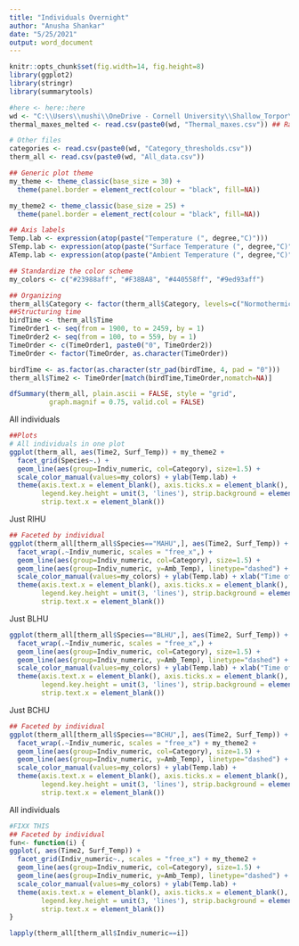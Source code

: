 ```yaml
---
title: "Individuals Overnight"
author: "Anusha Shankar"
date: "5/25/2021"
output: word_document
---
```


```r
knitr::opts_chunk$set(fig.width=14, fig.height=8) 
library(ggplot2)
library(stringr)
library(summarytools)

#here <- here::here
wd <- "C:\\Users\\nushi\\OneDrive - Cornell University\\Shallow_Torpor\\Data\\"
thermal_maxes_melted <- read.csv(paste0(wd, "Thermal_maxes.csv")) ## Raw temperatures

# Other files
categories <- read.csv(paste0(wd, "Category_thresholds.csv"))
therm_all <- read.csv(paste0(wd, "All_data.csv"))

## Generic plot theme
my_theme <- theme_classic(base_size = 30) + 
  theme(panel.border = element_rect(colour = "black", fill=NA))

my_theme2 <- theme_classic(base_size = 25) + 
  theme(panel.border = element_rect(colour = "black", fill=NA))

## Axis labels
Temp.lab <- expression(atop(paste("Temperature (", degree,"C)")))
STemp.lab <- expression(atop(paste("Surface Temperature (", degree,"C)")))
ATemp.lab <- expression(atop(paste("Ambient Temperature (", degree,"C)")))

## Standardize the color scheme
my_colors <- c("#23988aff", "#F38BA8", "#440558ff", "#9ed93aff")

## Organizing
therm_all$Category <- factor(therm_all$Category, levels=c("Normothermic", "Shallow Torpor", "Transition", "Deep Torpor"))
##Structuring time
birdTime <- therm_all$Time
TimeOrder1 <- seq(from = 1900, to = 2459, by = 1)
TimeOrder2 <- seq(from = 100, to = 559, by = 1)
TimeOrder <- c(TimeOrder1, paste0("0", TimeOrder2))
TimeOrder <- factor(TimeOrder, as.character(TimeOrder))

birdTime <- as.factor(as.character(str_pad(birdTime, 4, pad = "0")))
therm_all$Time2 <- TimeOrder[match(birdTime,TimeOrder,nomatch=NA)]

```
```r
dfSummary(therm_all, plain.ascii = FALSE, style = "grid", 
          graph.magnif = 0.75, valid.col = FALSE)
```

All individuals
```r
##Plots
# All individuals in one plot
ggplot(therm_all, aes(Time2, Surf_Temp)) + my_theme2 +
  facet_grid(Species~.) +
  geom_line(aes(group=Indiv_numeric, col=Category), size=1.5) +
  scale_color_manual(values=my_colors) + ylab(Temp.lab) +
  theme(axis.text.x = element_blank(), axis.ticks.x = element_blank(),
        legend.key.height = unit(3, 'lines'), strip.background = element_blank(),
        strip.text.x = element_blank())
```

Just RIHU
```r
## Faceted by individual
ggplot(therm_all[therm_all$Species=="MAHU",], aes(Time2, Surf_Temp)) + my_theme2 +
  facet_wrap(.~Indiv_numeric, scales = "free_x",) + 
  geom_line(aes(group=Indiv_numeric, col=Category), size=1.5) +
  geom_line(aes(group=Indiv_numeric, y=Amb_Temp), linetype="dashed") +
  scale_color_manual(values=my_colors) + ylab(Temp.lab) + xlab("Time of night") +
  theme(axis.text.x = element_blank(), axis.ticks.x = element_blank(),
        legend.key.height = unit(3, 'lines'), strip.background = element_blank(),
        strip.text.x = element_blank())
```

Just BLHU
```r
ggplot(therm_all[therm_all$Species=="BLHU",], aes(Time2, Surf_Temp)) + my_theme2 +
  facet_wrap(.~Indiv_numeric, scales = "free_x",) + 
  geom_line(aes(group=Indiv_numeric, col=Category), size=1.5) +
  geom_line(aes(group=Indiv_numeric, y=Amb_Temp), linetype="dashed") +
  scale_color_manual(values=my_colors) + ylab(Temp.lab) + xlab("Time of night") +
  theme(axis.text.x = element_blank(), axis.ticks.x = element_blank(),
        legend.key.height = unit(3, 'lines'), strip.background = element_blank(),
        strip.text.x = element_blank())
```

Just BCHU
```r
## Faceted by individual
ggplot(therm_all[therm_all$Species=="BCHU",], aes(Time2, Surf_Temp)) +
  facet_wrap(.~Indiv_numeric, scales = "free_x") + my_theme2 +
  geom_line(aes(group=Indiv_numeric, col=Category), size=1.5) +
  geom_line(aes(group=Indiv_numeric, y=Amb_Temp), linetype="dashed") +
  scale_color_manual(values=my_colors) + ylab(Temp.lab) +
  theme(axis.text.x = element_blank(), axis.ticks.x = element_blank(),
        legend.key.height = unit(3, 'lines'), strip.background = element_blank(),
        strip.text.x = element_blank())
```

All individuals
```r
#FIXX THIS
## Faceted by individual
fun<- function(i) {
ggplot(, aes(Time2, Surf_Temp)) +
  facet_grid(Indiv_numeric~., scales = "free_x") + my_theme2 +
  geom_line(aes(group=Indiv_numeric, col=Category), size=1.5) +
  geom_line(aes(group=Indiv_numeric, y=Amb_Temp), linetype="dashed") +
  scale_color_manual(values=my_colors) + ylab(Temp.lab) +
  theme(axis.text.x = element_blank(), axis.ticks.x = element_blank(),
        legend.key.height = unit(3, 'lines'), strip.background = element_blank(),
        strip.text.x = element_blank())
}

lapply(therm_all[therm_all$Indiv_numeric==i])
```